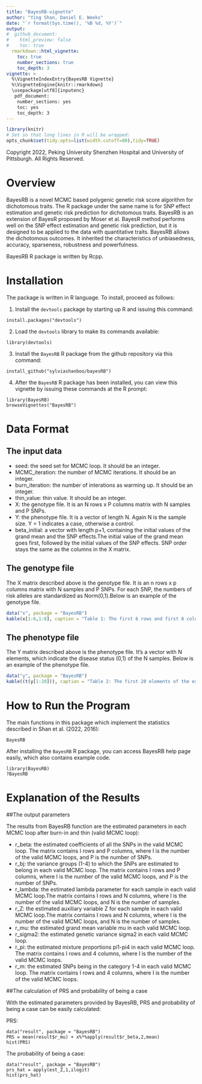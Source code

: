 ```yaml
---
title: "BayesRB-vignette"
author: "Ying Shan, Daniel E. Weeks"
date: "`r format(Sys.time(), '%B %d, %Y')`"
output:
#  github_document:
#    html_preview: false
#    toc: true
  rmarkdown::html_vignette:
    toc: true
    number_sections: true
    toc_depth: 3
vignette: >
  %\VignetteIndexEntry{BayesRB Vignette}
  %\VignetteEngine{knitr::rmarkdown}
  \usepackage[utf8]{inputenc}
   pdf_document:
    number_sections: yes
    toc: yes
    toc_depth: 3
---
```

```r
library(knitr)
# Set so that long lines in R will be wrapped:
opts_chunk$set(tidy.opts=list(width.cutoff=80),tidy=TRUE)
```

Copyright 2022, Peking University Shenzhen Hospital and University of Pittsburgh. All Rights Reserved. 


# Overview
BayesRB is a novel MCMC based polygenic genetic risk score algorithm for dichotomous traits. The R package under the same name is for SNP effect estimation and genetic risk prediction for dichotomous traits. BayesRB is an extension of BayesR proposed by Moser et al. BayesR method performs well on the SNP effect estimation and genetic risk prediction, but it is designed to be applied to the data with quantitative traits. BayesRB allows the dichotomous outcomes. It inherited the characteristics of unbiasedness, accuracy, sparseness, robustness and powerfulness. 

BayesRB R package is written by Rcpp.

# Installation

The package is written in R language. To install, proceed as follows:

1. Install the `devtools` package by starting up R and issuing this command:

```
install.packages("devtools")
```

2. Load the `devtools` library to make its commands available:

```
library(devtools)
```

3. Install the `BayesRB` R package from the github repository via this command:

```
install_github("sylviashanboo/bayesRB")
```

4. After the `BayesRB` R package has been installed, you can view this vignette by issuing these commands at the R prompt:

```
library(BayesRB)
browseVignettes("BayesRB")
```

# Data Format

## The input data
* seed: the seed set for MCMC loop. It should be an integer.
* MCMC_iteration: the number of MCMC iterations. It should be an integer.
* burn_iteration: the number of interations as warming up. It should be an integer.
* thin_value: thin value. It should be an integer.
* X: the genotype file. It is an N rows x P columns matrix with N samples and P SNPs.
* Y: the phenotype file. It is a vector of length N. Again N is the sample size. Y = 1 indicates a case, otherwise a control.
* beta_initial: a vector with length p+1, containing the initial values of the grand mean and the SNP effects.The initial value of the grand mean goes first, followed by the initial values of the SNP effects. SNP order stays the same as the columns in the X matrix.

## The genotype file
The X matrix described above is the genotype file. It is an n rows x p columns matrix with N samples and P SNPs. For each SNP, the numbers of risk alleles are standardized as Norm(0,1).Below is an example of the genotype file.

```r
data("x", package = "BayesRB")
kable(x[1:6,1:8], caption = "Table 1: The first 6 rows and first 8 columns of the example X matrix")
```

## The phenotype file
The Y matrix described above is the phenotype file. It's a vector with N elements, which indicate the disease status (0,1) of the N samples. Below is an example of the phenotype file.

```r
data("y", package = "BayesRB")
kable((t(y[1:20])), caption = "Table 2: The first 20 elements of the example Y matrix")
```

# How to Run the Program
The main functions in this package which implement the statistics described in Shan et al. (2022, 2016):

`BayesRB`

After installing the `BayesRB` R package, you can access BayesRB help page easily, which also contains example code.  
```
library(BayesRB)
?BayesRB
```

# Explanation of the Results

##The output parameters

The results from BayesRB function are the estimated parameters in each MCMC loop after burn-in and thin (valid MCMC loop):

* r_beta: the estimated coefficients of all the SNPs in the valid MCMC loop. The matrix contains I rows and P columns, where I is the number of the valid MCMC loops, and P is the number of SNPs.
* r_bj: the variance groups (1-4) to which the SNPs are estimated to belong in each valid MCMC loop. The matrix contains I rows and P columns, where I is the number of the valid MCMC loops, and P is the number of SNPs.
* r_lambda: the estimated lambda parameter for each sample in each valid MCMC loop.The matrix contains I rows and N columns, where I is the number of the valid MCMC loops, and N is the number of samples.
* r_Z: the estimated auxiliary variable Z for each sample in each valid MCMC loop.The matrix contains I rows and N columns, where I is the number of the valid MCMC loops, and N is the number of samples.
* r_mu: the estimated grand mean variable mu in each valid MCMC loop.
* r_sigma2: the estimated genetic variance sigma2 in each valid MCMC loop.
* r_pi: the estimated mixture proportions pi1-pi4 in each valid MCMC loop. The matrix contains I rows and 4 columns, where I is the number of the valid MCMC loops.
* r_m: the estimated SNPs being in the category 1-4 in each valid MCMC loop. The matrix contains I rows and 4 columns, where I is the number of the valid MCMC loops.

##The calculation of PRS and probability of being a case

With the estimated parameters provided by BayesRB, PRS and probability of being a case can be easily calculated:

PRS:
```
data("result", package = "BayesRB")
PRS = mean(result$r_mu) + x%*%apply(result$r_beta,2,mean)
hist(PRS)
```
The probability of being a case:
```
data("result", package = "BayesRB")
prs_hat = apply(est_Z,1,ilogit)
hist(prs_hat)
```
